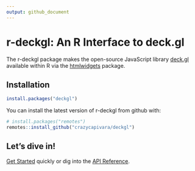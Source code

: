 ```yaml
---
output: github_document
---
```


# r-deckgl: An R Interface to deck.gl

The r-deckgl package makes the open-source JavaScript library [deck.gl](https://deck.gl/) available within R via the [htmlwidgets](https://www.htmlwidgets.org/) package.

## Installation

```r
install.packages("deckgl")
```

You can install the latest version of r-deckgl from github with:

```r
# install.packages("remotes")
remotes::install_github("crazycapivara/deckgl")
```

## Let's dive in!

[Get Started](articles/deckgl.html) quickly or dig into the [API Reference](reference/index.html).
